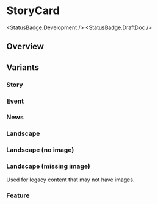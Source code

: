 
<Meta of={StoryCardStories} />

# StoryCard

<StatusBadge.Development />
<StatusBadge.DraftDoc />

## Overview

<Canvas of={StoryCardStories.StoryCard} />

## Variants

### Story

<Canvas of={StoryCardStories.StoryCard} />

### Event

<Canvas of={StoryCardStories.EventCard} />

### News

<Canvas of={StoryCardStories.NewsCard} />

### Landscape

<Canvas of={StoryCardStories.LandscapeCard} />

### Landscape (no image)

<Canvas of={StoryCardStories.LandscapeNoImageCard} />

### Landscape (missing image)

Used for legacy content that may not have images.

<Canvas of={StoryCardStories.LandscapeMissingImageCard} />

### Feature

<Canvas of={StoryCardStories.FeatureCard} />
